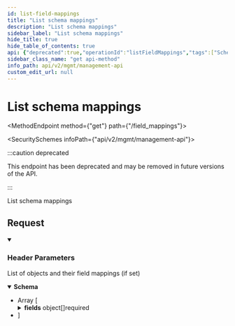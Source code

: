 ```yaml
---
id: list-field-mappings
title: "List schema mappings"
description: "List schema mappings"
sidebar_label: "List schema mappings"
hide_title: true
hide_table_of_contents: true
api: {"deprecated":true,"operationId":"listFieldMappings","tags":["SchemaMappings"],"security":[{"x-api-key":[]}],"parameters":[{"name":"x-customer-id","in":"header","schema":{"type":"string","example":"my-customer-1"},"description":"The customer ID that uniquely identifies the customer in your application","required":true},{"name":"x-provider-name","in":"header","schema":{"type":"string","example":"salesforce"},"description":"The provider name","required":true}],"responses":{"200":{"description":"List of objects and their field mappings (if set)","content":{"application/json":{"schema":{"type":"array","items":{"type":"object","properties":{"object_name":{"type":"string","example":"contact"},"object_type":{"type":"string","enum":["common","standard"]},"allow_additional_field_mappings":{"type":"boolean","example":true},"schema_id":{"type":"string","example":"51797e8d-f081-496d-99ec-5e41b467df4b"},"fields":{"type":"array","items":{"type":"object","properties":{"name":{"type":"string","description":"The name of the field as set in the schema","example":"email"},"is_added_by_customer":{"type":"boolean","description":"Whether the field was added by the customer (only applicable if the schema has allow_additional_field_mappings set to true)"},"schema_mapped_name":{"type":"string","description":"The mapped named of the field as set in the schema by the developer. If set, the customer cannot override. Only one of `schema_mapped_name` or `customer_mapped_name` should be set."},"customer_mapped_name":{"type":"string","description":"The mapped name of the field as set by the customer. Only one of `schema_mapped_name` or `customer_mapped_name` should be set."}},"required":["name","is_added_by_customer"],"title":"merged_field_map"}}},"required":["object_name","object_type","allow_additional_field_mappings","schema_id","fields"],"title":"object_field_mappings"}}}}}},"description":"List schema mappings","method":"get","path":"/field_mappings","servers":[{"url":"https://api.supaglue.io/mgmt/v2","description":"Supaglue API"}],"securitySchemes":{"x-api-key":{"type":"apiKey","name":"x-api-key","in":"header","description":"API key to allow developers to access the API"}},"info":{"version":"0.14.10","title":"Management API","contact":{"name":"Supaglue","email":"docs@supaglue.com","url":"https://supaglue.com"},"description":"#### Introduction\n\nWelcome to the Management API documentation. You can use this API to manage customer integrations and connections.\n\n[![Run in Postman](https://run.pstmn.io/button.svg)](https://www.postman.com/supaglue/workspace/supaglue-public/overview)\n\n#### Base API URL\n\n```\nhttps://api.supaglue.io/mgmt/v2\n```\n"},"postman":{"name":"List schema mappings","description":{"type":"text/plain"},"url":{"path":["field_mappings"],"host":["{{baseUrl}}"],"query":[],"variable":[]},"header":[{"disabled":false,"description":{"content":"(Required) The customer ID that uniquely identifies the customer in your application","type":"text/plain"},"key":"x-customer-id","value":""},{"disabled":false,"description":{"content":"(Required) The provider name","type":"text/plain"},"key":"x-provider-name","value":""},{"key":"Accept","value":"application/json"}],"method":"GET","auth":{"type":"apikey","apikey":[{"type":"any","value":"x-api-key","key":"key"},{"type":"any","value":"<API Key>","key":"value"},{"type":"any","value":"header","key":"in"}]}}}
sidebar_class_name: "get api-method"
info_path: api/v2/mgmt/management-api
custom_edit_url: null
---
```



<h1 className={"openapi__heading"}>List schema mappings</h1>

<MethodEndpoint method={"get"} path={"/field_mappings"}></MethodEndpoint>

<SecuritySchemes infoPath={"api/v2/mgmt/management-api"}></SecuritySchemes>

:::caution deprecated

This endpoint has been deprecated and may be removed in future versions of the API.

:::

List schema mappings

## Request

<details style={{"marginBottom":"1rem"}} className={"openapi-markdown__details"} data-collapsed={false} open={true}><summary style={{}}><h3 className={"openapi-markdown__details-summary-header-params"}>Header Parameters</h3></summary><div><ul><ParamsItem className={"paramsItem"} param={{"name":"x-customer-id","in":"header","schema":{"type":"string","example":"my-customer-1"},"description":"The customer ID that uniquely identifies the customer in your application","required":true}}></ParamsItem><ParamsItem className={"paramsItem"} param={{"name":"x-provider-name","in":"header","schema":{"type":"string","example":"salesforce"},"description":"The provider name","required":true}}></ParamsItem></ul></div></details><div><div><ApiTabs><TabItem label={"200"} value={"200"}><div>

List of objects and their field mappings (if set)

</div><div><MimeTabs className={"openapi-tabs__mime"} schemaType={"response"}><TabItem label={"application/json"} value={"application/json"}><SchemaTabs className={"openapi-tabs__schema"}><TabItem label={"Schema"} value={"Schema"}><details style={{}} className={"openapi-markdown__details response"} data-collapsed={false} open={true}><summary style={{}} className={"openapi-markdown__details-summary-response"}><strong>Schema</strong></summary><div style={{"textAlign":"left","marginLeft":"1rem"}}></div><ul style={{"marginLeft":"1rem"}}><li><div style={{"fontSize":"var(--ifm-code-font-size)","opacity":"0.6","marginLeft":"-.5rem","paddingBottom":".5rem"}}>Array [</div></li><SchemaItem collapsible={false} name={"object_name"} required={true} schemaName={"string"} qualifierMessage={undefined} schema={{"type":"string","example":"contact"}}></SchemaItem><SchemaItem collapsible={false} name={"object_type"} required={true} schemaName={"string"} qualifierMessage={"**Possible values:** [`common`, `standard`]"} schema={{"type":"string","enum":["common","standard"]}}></SchemaItem><SchemaItem collapsible={false} name={"allow_additional_field_mappings"} required={true} schemaName={"boolean"} qualifierMessage={undefined} schema={{"type":"boolean","example":true}}></SchemaItem><SchemaItem collapsible={false} name={"schema_id"} required={true} schemaName={"string"} qualifierMessage={undefined} schema={{"type":"string","example":"51797e8d-f081-496d-99ec-5e41b467df4b"}}></SchemaItem><SchemaItem collapsible={true} className={"schemaItem"}><details style={{}} className={"openapi-markdown__details"}><summary style={{}}><span className={"openapi-schema__container"}><strong className={"openapi-schema__property"}>fields</strong><span className={"openapi-schema__name"}> object[]</span><span className={"openapi-schema__divider"}></span><span className={"openapi-schema__required"}>required</span></span></summary><div style={{"marginLeft":"1rem"}}><li><div style={{"fontSize":"var(--ifm-code-font-size)","opacity":"0.6","marginLeft":"-.5rem","paddingBottom":".5rem"}}>Array [</div></li><SchemaItem collapsible={false} name={"name"} required={true} schemaName={"string"} qualifierMessage={undefined} schema={{"type":"string","description":"The name of the field as set in the schema","example":"email"}}></SchemaItem><SchemaItem collapsible={false} name={"is_added_by_customer"} required={true} schemaName={"boolean"} qualifierMessage={undefined} schema={{"type":"boolean","description":"Whether the field was added by the customer (only applicable if the schema has allow_additional_field_mappings set to true)"}}></SchemaItem><SchemaItem collapsible={false} name={"schema_mapped_name"} required={false} schemaName={"string"} qualifierMessage={undefined} schema={{"type":"string","description":"The mapped named of the field as set in the schema by the developer. If set, the customer cannot override. Only one of `schema_mapped_name` or `customer_mapped_name` should be set."}}></SchemaItem><SchemaItem collapsible={false} name={"customer_mapped_name"} required={false} schemaName={"string"} qualifierMessage={undefined} schema={{"type":"string","description":"The mapped name of the field as set by the customer. Only one of `schema_mapped_name` or `customer_mapped_name` should be set."}}></SchemaItem><li><div style={{"fontSize":"var(--ifm-code-font-size)","opacity":"0.6","marginLeft":"-.5rem"}}>]</div></li></div></details></SchemaItem><li><div style={{"fontSize":"var(--ifm-code-font-size)","opacity":"0.6","marginLeft":"-.5rem"}}>]</div></li></ul></details></TabItem><TabItem label={"Example (from schema)"} value={"Example (from schema)"}><ResponseSamples responseExample={"[\n  {\n    \"object_name\": \"contact\",\n    \"object_type\": \"common\",\n    \"allow_additional_field_mappings\": true,\n    \"schema_id\": \"51797e8d-f081-496d-99ec-5e41b467df4b\",\n    \"fields\": [\n      {\n        \"name\": \"email\",\n        \"is_added_by_customer\": true,\n        \"schema_mapped_name\": \"string\",\n        \"customer_mapped_name\": \"string\"\n      }\n    ]\n  }\n]"} language={"json"}></ResponseSamples></TabItem></SchemaTabs></TabItem></MimeTabs></div></TabItem></ApiTabs></div></div>
      